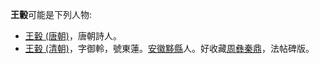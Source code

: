 '''王轂'''可能是下列人物:
*[[王轂_(唐朝)|王轂 (唐朝)]]，唐朝詩人。
*[[王轂_(清朝)|王轂 (清朝)]]，字御軨，號東蓮。[[安徽|安徽]][[黟縣|黟縣]]人。好收藏[[周彝|周彝]][[秦鼎|秦鼎]]，法帖碑版。
{{disambig|gu|cat=二字王姓人名消歧義}}